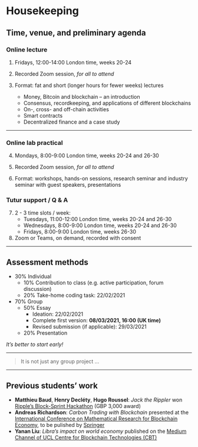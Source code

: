 # Housekeeping

## Time, venue, and preliminary agenda

### Online lecture

(@) Fridays, 12:00-14:00 London time, weeks 20-24

(@) Recorded Zoom session, *for all to attend*

(@) Format: fat and short (longer hours for fewer weeks) lectures
    - Money, Bitcoin and blockchain -- an introduction
    - Consensus, recordkeeping, and applications of different blockchains
    - On-, cross- and off-chain activities
    - Smart contracts
    - Decentralized finance and a case study

---

### Online lab practical 

(@) Mondays, 8:00-9:00 London time, weeks 20-24 and 26-30

(@) Recorded Zoom session, *for all to attend*

(@) Format: workshops, hands-on sessions,  research seminar and industry seminar with guest speakers, presentations


### Tutur support / Q & A

(@) 2 - 3 time slots / week:
    - Tuesdays, 11:00-12:00 London time, weeks 20-24 and 26-30
    - Wednesdays, 8:00-9:00 London time, weeks 20-24 and 26-30
    - Fridays, 8:00-9:00 London time, weeks 26-30

(@) Zoom or Teams, on demand, recorded with consent

---

## Assessment methods

- 30% Individual
    - 10% Contribution to class (e.g. active participation, forum discussion)
    - 20% Take-home coding task: 22/02/2021
- 70% Group
    - 50% Essay
        - Ideation: 22/02/2021
        - Complete first version: **08/03/2021, 16:00 (UK time)**
        - Revised submission (if applicable): 29/03/2021
    - 20% Presentation

*It's better to start early!*

---

> It is not just any group project ...

---

## Previous students' work

- **Matthieu Baud**, **Henry Decléty**, **Hugo Roussel**: *Jack the Rippler* won [Ripple's Block-Sprint Hackathon](https://actu.epfl.ch/news/fast-as-lightning-prize-of-the-block-sprint-hack-2/) (GBP 3,000 award) 
- **Andreas Richardson**: *Carbon Trading with Blockchain* presented at the [International Conference on
Mathematical Research for Blockchain Economy](https://www.marble-conference.org/marble2020-programme), to be pulished by [Springer](https://www.springer.com/gp/book/9783030533557)
- **Yanan Liu**: *Libra's impact on world economy* published on the [Medium Channel of UCL Centre for Blockchain Technologies (CBT)](https://medium.com/uclcbt/inception-of-stablecoins-like-libra-and-its-impact-on-world-economy-73d9124f25a6)
